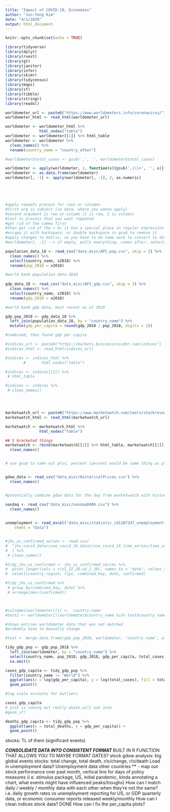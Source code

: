 ```yaml
---
title: "Impact of COVID-19, Economies"
author: "Jun-Yong Kim"
date: "4/1/2020"
output: html_document
---
```


```r
knitr::opts_chunk$set(echo = TRUE)

library(tidyverse)
library(dplyr)
library(rvest)
library(gt)
library(janitor)
library(infer)
library(skimr)
library(tidycensus)
library(maps)
library(sf)
library(tibble)
library(stringr)
library(readxl)
```

```r

worldometer_url <- paste0("https://www.worldometers.info/coronavirus/")
worldometer_html <- read_html(worldometer_url)

worldometer <- worldometer_html %>% 
               html_nodes("table")
worldometer <- worldometer[[1]] %>% html_table
worldometer <- worldometer %>% 
  clean_names() %>% 
  rename(country_name = "country_other")

#worldometer$total_cases <- gsub(',', '', worldometer$total_cases)

worldometer <- apply(worldometer, 2, function(x){gsub(',|\\+', '', x)})
worldometer <- as.data.frame(worldometer)
worldometer[, -1] <- apply(worldometer[, -1], 2, as.numeric)





#apply repeats process for rows or columns 
#first arg is subject (so data, where you wanna apply)
#second argument is row or column (1 is row, 2 is column)
#last is process that you want repeated 
#get rid of the comma first
#then get rid of the + bc it has a special place in regular expression
#escape it with backspace, or double backspace in gsub to remove it 
#apply changes to matrix, so you have to do some work to convert to dataframe, numerics, etc 
#worldometer[, -1] --> if empty, pulls everything. comes after: selects columns, -1 means ignore 1st column 


```


```r

population_data_18 <- read_csv("data_misc/API_pop.csv", skip = 3) %>% 
  clean_names() %>% 
  select(country_name, x2018) %>% 
  rename(pop_2018 = x2018)

#world bank population data 2018
  
gdp_data_18 <- read_csv("data_misc/API_gdp.csv", skip = 3) %>%
  clean_names() %>% 
  select(country_name, x2018) %>% 
  rename(gdp_2018 = x2018)

#world bank gdp data, most recent as of 2018

gdp_pop_2018 <- gdp_data_18 %>% 
  left_join(population_data_18, by = "country_name") %>% 
  mutate(gdp_per_capita = round(gdp_2018 / pop_2018, digits = 2))

#combined, then found gdp per capita 


```

```r

#indices_url <- paste0("https://markets.businessinsider.com/indices")
#indices_html <- read_html(indices_url)

#indices <- indices_html %>% 
        #       html_nodes("table")

#indices <- indices[[2]] %>% 
 # html_table

#indices <- indices %>% 
 # clean_names()




marketwatch_url <- paste0("https://www.marketwatch.com/tools/stockresearch/globalmarkets/intIndices.asp")
marketwatch_html <- read_html(marketwatch_url)

marketwatch <- marketwatch_html %>% 
               html_nodes("table")

## 5 bracketed things
marketwatch <- rbind(marketwatch[[1]] %>% html_table, marketwatch[[2]] %>% html_table, marketwatch[[3]] %>% html_table, marketwatch[[4]] %>% html_table, marketwatch[[5]] %>% html_table) %>% 
  clean_names()


# use gsub to take out plus, percent (percent would be same thing as plus to take out)


gdow_data <- read_csv("data_misc/HistoricalPrices.csv") %>% 
  clean_names()


#potentially combine gdow data for the day from marketwatch with historical? idk 

nasdaq <- read_csv("data_misc/nasdaq0406.csv") %>% 
  clean_names()
  

unemployment <- read_excel("data_misc/statistic_id1107247_unemployment-insurance_-initial-claims-per-week-us-march-2020.xlsx", 
    sheet = "Data")


#jhu_us_confirmed_series <- read.csv(
#  "jhu_covid_data/csse_covid_19_data/csse_covid_19_time_series/time_series_covid19_confirmed_US.csv"
#  ) %>% 
 # clean_names()


```

```r

#tidy_jhu_us_confirmed <- jhu_us_confirmed_series %>%
#  pivot_longer(cols = c(x1_22_20:x4_2_20), names_to = "date", values_to = "confirmed") %>%
#  select(country_region, fips, combined_key, date, confirmed)

#tidy_jhu_us_confirmed %>%
 # group_by(combined_key, date) %>%
 # arrange(desc(confirmed))



#colnames(worldometer)[1] <- 'country_name'
#test2 <- worldometer[!(worldometer$country_name %in% test$country_name), ]

#shows entries worldometer data that was not matched 
#probably have to manually change 

#test <- merge.data.frame(gdp_pop_2018, worldometer, 'country_name', all = F)

tidy_gdp_pop <- gdp_pop_2018 %>% 
  left_join(worldometer, by = "country_name") %>% 
  select(country_name, pop_2018, gdp_2018, gdp_per_capita, total_cases, total_deaths, total_recovered) %>% 
  na.omit()
```

```r

cases_gdp_capita <- tidy_gdp_pop %>% 
  filter(country_name != "World") %>% 
  ggplot(aes(x = log(gdp_per_capita), y = log(total_cases), fill = total_deaths)) + 
  geom_point() 

#log scale accounts for outliers 

cases_gdp_capita
# plot is coming out really whack.will ask June
#geom_sf? 

deaths_gdp_capita <- tidy_gdp_pop %>% 
  ggplot(aes(x = total_deaths, y = gdp_per_capita)) + 
  geom_point()
```

stocks: TL of them (significant events) 

***CONSOLIDATE DATA INTO CONSISTENT FORMAT
***BUILT IN R FUNCTION THAT ALLOWS YOU TO MAYBE FORMAT DATES? 
stock gdow analysis: big global events 
stocks: total change, total death, r/o/change, r/o/death
Load in unemployment data!! 
Unemployment data other countries ** 
- map out stock performance over past month, vertical line for days of policy measures (i.e. stimulus package, US, initial pandemic, kinda annotating a chart, what events might have influenced peaks/troughs)
How can I match daily / weekly / monthly data with each other when they're not the same? i.e. daily growth rates vs unemployment reporting for US, or GDP quarterly data, or economic consumer reports released weekly/monthly
How can I clean indices stock data? DONE
How can I fix the per_capita plots? 


